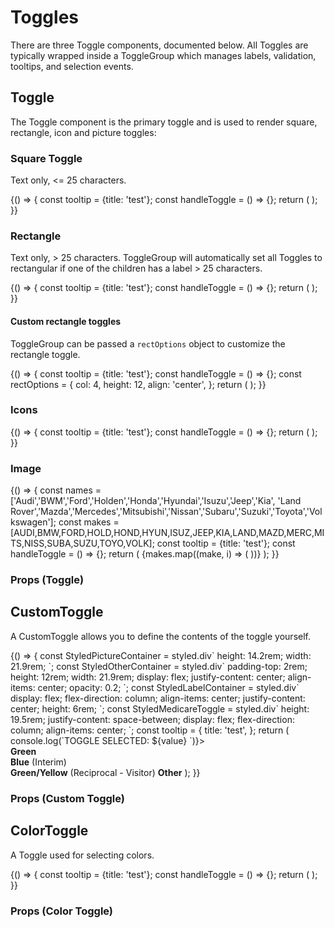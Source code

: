 




<Meta title="Components|Toggles" component={Toggle} />

# Toggles

There are three Toggle components, documented below. All Toggles are typically
wrapped inside a ToggleGroup which manages labels, validation, tooltips, and
selection events.

## Toggle

The Toggle component is the primary toggle and is used to render square,
rectangle, icon and picture toggles:

### Square Toggle

Text only, <= 25 characters.

<Preview>
  <Story name="square toggles">
    {() => {
      const tooltip = {title: 'test'};
      const handleToggle = () => {};
      return (
        <Container>
          <ToggleGroup label="Square toggles" name="toggleGroupA" tooltip={tooltip} handleToggle={handleToggle}>
            <Toggle value="1" id="one" label="one"/>
            <Toggle value="2" id="two" label="two" />
            <Toggle value="3" id="three" label="three" />
            <Toggle value="4" id="four" label="four" />
            <Toggle value="5" id="five" label="five" />
            <Toggle value="6" id="six" label="six" />
            <Toggle value="7" id="seven" label="seven" />
            <Toggle value="8" id="eight" label="eight" />
            <Toggle value="9" id="nine" label="nine" />
            <Toggle value="10" id="ten" label="ten" />
            <Toggle value="11" id="eleven" label="eleven" />
            <Toggle value="12" id="twelve" label="twelve" />
          </ToggleGroup>
        </Container>
      );
    }}
  </Story>
</Preview>

### Rectangle

Text only, > 25 characters. ToggleGroup will automatically set all Toggles to rectangular
if one of the children has a label > 25 characters.

<Preview>
  <Story name="rectangle toggles">
    {() => {
      const tooltip = {title: 'test'};
      const handleToggle = () => {};
      return (
        <Container>
          <ToggleGroup label="Rectangle toggles" name="toggleGroupD" tooltip={tooltip} handleToggle={handleToggle}>
            <Toggle value="x1" id="long1" label="S-type 3.0mpi x200 Automatic 5gr (rel.Mar)rwd, 179kW" />
            <Toggle value="x2" id="long2" label="S-type SE 3.0mpi x200 Automatic 5gr (rel.Mar)rwd, 179kW" />
            <Toggle value="x3" id="long3" label="S-type SE 4.0mpi x200 Automatic 5gr (rel.Mar)rwd, 209kW" />
          </ToggleGroup>
        </Container>
      );
    }}
  </Story>
</Preview>

#### Custom rectangle toggles

ToggleGroup can be passed a `rectOptions` object to customize the rectangle toggle.

<Preview>
  <Story name="rectangle with options">
    {() => {
      const tooltip = {title: 'test'};
      const handleToggle = () => {};
      const rectOptions = {
        col: 4,
        height: 12,
        align: 'center',
      };
      return (
        <Container>
          <ToggleGroup
            label="Rectangle with columns & height"
            name="toggleGroupE"
            tooltip={tooltip}
            handleToggle={handleToggle}
            rectOptions={rectOptions}
          >
            <Toggle value="x1" id="long4" label="Comprehensive" />
            <Toggle value="x3" id="long5" label="Third Party Property Damage" />
          </ToggleGroup>
        </Container>
      );
    }}
  </Story>
</Preview>

### Icons

<Preview>
  <Story name="toggles with icons">
    {() => {
      const tooltip = {title: 'test'};
      const handleToggle = () => {};
      return (
        <Container>
          <ToggleGroup label="Icons" name="toggleGroupB" tooltip={tooltip} handleToggle={handleToggle}>
            <Toggle value="contact" id="contact" label="Contact" icon={faPhoneAlt} iconSize='3x' />
            <Toggle value="close" id="close" label="Close" icon={faCheck} iconSize='3x' />
            <Toggle value="info" id="info" label="Info" icon={faInfoCircle} iconSize='3x' />
          </ToggleGroup>
        </Container>
      );
    }}
  </Story>
</Preview>

### Image

<Preview>
  <Story name="toggles with images">
  {() => {
    const names = ['Audi','BWM','Ford','Holden','Honda','Hyundai','Isuzu','Jeep','Kia',
      'Land Rover','Mazda','Mercedes','Mitsubishi','Nissan','Subaru','Suzuki','Toyota','Volkswagen'];
    const makes = [AUDI,BMW,FORD,HOLD,HOND,HYUN,ISUZ,JEEP,KIA,LAND,MAZD,MERC,MITS,NISS,SUBA,SUZU,TOYO,VOLK];
    const tooltip = {title: 'test'};
    const handleToggle = () => {};
    return (
      <Container>
        <ToggleGroup label="Images" name="toggleGroupC" tooltip={tooltip} handleToggle={handleToggle}>
          {makes.map((make, i) => (
            <Toggle value={i} id={names[i]} key={`toggle-${names[i]}`} label={names[i]} pictureOptions={{ src: make, alt: `${names[i]} logo`, title: names[i] }} />
          ))}
        </ToggleGroup>
      </Container>
    );
  }}
  </Story>
</Preview>

### Props (Toggle)
<Props of={Toggle} />

## CustomToggle

A CustomToggle allows you to define the contents of the toggle yourself.

<Preview>
  <Story name="custom toggle demo" >
    {() => {
      const StyledPictureContainer = styled.div`
        height: 14.2rem;
        width: 21.9rem;
      `;
      const StyledOtherContainer = styled.div`
        padding-top: 2rem;
        height: 12rem;
        width: 21.9rem;
        display: flex;
        justify-content: center;
        align-items: center;
        opacity: 0.2;
      `;
      const StyledLabelContainer = styled.div`
        display: flex;
        flex-direction: column;
        align-items: center;
        justify-content: center;
        height: 6rem;
      `;
      const StyledMedicareToggle = styled.div`
        height: 19.5rem;
        justify-content: space-between;
        display: flex;
        flex-direction: column;
        align-items: center;
      `;
      const tooltip = {
        title: 'test',
      };
      return (
         <Container>
           <ToggleGroup label="Medicare toggles" name="toggleGroupA" tooltip={tooltip} handleToggle={(value) => console.log(`TOGGLE SELECTED: ${value} `)}>
             <CustomToggle
               name="image"
               id="green"
               value="green"
             >
               <div className="medicare-toggle">
                 <StyledPictureContainer>
                   <Picture
                     src={DEFAULT}
                     srcsets={[{ srcset: DEFAULT }]}
                   />
                 </StyledPictureContainer>
                 <StyledLabelContainer>
                   <strong>Green</strong>
                 </StyledLabelContainer>
               </div>
             </CustomToggle>
             <CustomToggle
               name="image"
               id="blue"
               value="blue"
             >
               <div className="medicare-toggle">
                 <StyledPictureContainer>
                   <Picture
                     src={INTERIM}
                     srcsets={[{ srcset: INTERIM }]}
                   />
                 </StyledPictureContainer>
                 <StyledLabelContainer>
                   <strong>Blue</strong>
                   <span>(Interim)</span>
                 </StyledLabelContainer>
               </div>
             </CustomToggle>
             <CustomToggle
               name="image"
               id="yellow"
               value="yellow"
             >
               <StyledMedicareToggle>
                 <StyledPictureContainer>
                   <Picture
                     src={RECIPROCAL}
                     srcsets={[{ srcset: RECIPROCAL }]}
                   />
                 </StyledPictureContainer>
                 <StyledLabelContainer>
                   <strong>Green/Yellow</strong>
                   <span>(Reciprocal - Visitor)</span>
                 </StyledLabelContainer>
               </StyledMedicareToggle>
             </CustomToggle>
             <CustomToggle
               name="image"
               id="other"
               value="other"
             >
               <StyledMedicareToggle>
                 <StyledOtherContainer>
                   <Picture
                     src={OTHER}
                     srcsets={[{ srcset: OTHER }]}
                   />
                 </StyledOtherContainer>
                 <StyledLabelContainer>
                   <strong>Other</strong>
                 </StyledLabelContainer>
               </StyledMedicareToggle>
             </CustomToggle>
           </ToggleGroup>
         </Container>
      );
    }}
  </Story>
</Preview>

### Props (Custom Toggle)
<Props of={CustomToggle} />

## ColorToggle

A Toggle used for selecting colors.

<Preview>
  <Story name="color toggle">
    {() => {
      const tooltip = {title: 'test'};
      const handleToggle = () => {};
      return (
        <Container>
          <ToggleGroup label="Default" name="toggleGroupA" tooltip={tooltip} handleToggle={handleToggle}>
            <ColorToggle backgroundColor="pink" value="pink" id="pink" fontColor="white" />
            <ColorToggle backgroundColor="white" value="white" id="white" />
            <ColorToggle backgroundColor="silver" value="silver" id="silver" />
            <ColorToggle backgroundColor="black" value="black" fontColor="white" id="black" />
            <ColorToggle backgroundColor="gray" value="gray" id="gray" />
            <ColorToggle backgroundColor="blue" value="blue" fontColor="white" id="blue" />
            <ColorToggle backgroundColor="green" value="green" fontColor="white" id="green" />
            <ColorToggle backgroundColor="gold" value="gold" id="gold" />
            <ColorToggle backgroundColor="maroon" value="maroon" fontColor="white" id="maroon" />
            <ColorToggle backgroundColor="red" value="red" fontColor="white" id="red" />
            <ColorToggle backgroundColor="orange" value="orange" fontColor="white" id="orange" />
            <ColorToggle backgroundColor="brown" value="brown" fontColor="white" id="brown" />
            <ColorToggle backgroundColor="purple" value="purple" fontColor="white" id="purple" />
            <ColorToggle backgroundColor="yellow" value="yellow" id="yellow" />
            <ColorToggle backgroundColor="turquoise" value="turquoise" id="turquoise" />
            <ColorToggle backgroundColor="beige" value="beige" id="beige" />
          </ToggleGroup>
        </Container>
      );
    }}
  </Story>
</Preview>

### Props (Color Toggle)
<Props of={ColorToggle} />

